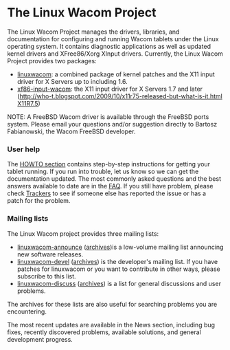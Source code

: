 = The Linux Wacom Project =

The Linux Wacom Project manages the drivers, libraries, and documentation for configuring and running Wacom tablets under the Linux operating system. It contains diagnostic applications as well as updated kernel drivers and XFree86/Xorg XInput drivers. Currently, the Linux Wacom Project provides two packages:

* [[linuxwacom]]: a combined package of kernel patches and the X11 input driver for X Servers up to including 1.6.
* [[xf86-input-wacom]]: the X11 input driver for X Servers 1.7 and later ([[http://who-t.blogspot.com/2009/10/x11r75-released-but-what-is-it.html X11R7.5]])

{{:Supported Devices}}

NOTE: A FreeBSD Wacom driver is available through the FreeBSD ports system. Please email your questions and/or suggestion directly to Bartosz Fabianowski, the Wacom FreeBSD developer.

=== User help ===
The [[HOWTO section]] contains step-by-step instructions for getting your tablet running. If you run into trouble, let us know so we can get the documentation updated.
The most commonly asked questions and the best answers available to date are in the [[FAQ]]. If you still have problem, please check [http://sourceforge.net/tracker/?group_id=69596 Trackers] to see if someone else has reported the issue or has a patch for the problem.

=== Mailing lists ===
The Linux Wacom project provides three mailing lists:
* [http://lists.sourceforge.net/mailman/listinfo/linuxwacom-announce linuxwacom-announce] ([http://sourceforge.net/mailarchive/forum.php?forum_name=linuxwacom-announce archives])is a low-volume mailing list announcing new software releases.
* [http://lists.sourceforge.net/mailman/listinfo/linuxwacom-devel linuxwacom-devel] ([http://sourceforge.net/mailarchive/forum.php?forum_name=linuxwacom-devel archives]) is the developer's mailing list. If you have patches for linuxwacom or you want to contribute in other ways, please subscribe to this list.
* [http://lists.sourceforge.net/mailman/listinfo/linuxwacom-discuss linuxwacom-discuss] ([http://sourceforge.net/mailarchive/forum.php?forum_name=linuxwacom-discuss archives]) is a list for general discussions and user problems.

The archives for these lists are also useful for searching problems you are encountering.

The most recent updates are available in the News section, including bug fixes, recently discovered problems, available solutions, and general development progress.